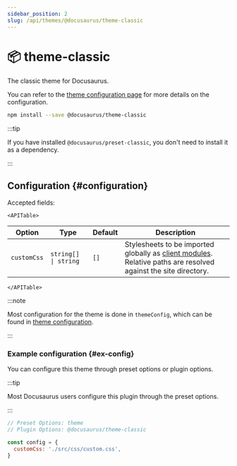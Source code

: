 ```yaml
---
sidebar_position: 2
slug: /api/themes/@docusaurus/theme-classic
---
```


# 📦 theme-classic


The classic theme for Docusaurus.

You can refer to the [theme configuration page](theme-configuration.mdx) for more details on the configuration.

```bash npm2yarn
npm install --save @docusaurus/theme-classic
```

:::tip

If you have installed `@docusaurus/preset-classic`, you don't need to install it as a dependency.

:::

## Configuration {#configuration}

Accepted fields:

```mdx-code-block
<APITable>
```

| Option      | Type                            | Default | Description                                                                                                                                                |
| ----------- | ------------------------------- | ------- | ---------------------------------------------------------------------------------------------------------------------------------------------------------- |
| `customCss` | <code>string[] \| string</code> | `[]`    | Stylesheets to be imported globally as [client modules](../../advanced/client.mdx#client-modules). Relative paths are resolved against the site directory. |

```mdx-code-block
</APITable>
```

:::note

Most configuration for the theme is done in `themeConfig`, which can be found in [theme configuration](./theme-configuration.mdx).

:::

### Example configuration {#ex-config}

You can configure this theme through preset options or plugin options.

:::tip

Most Docusaurus users configure this plugin through the preset options.

:::

```js config-tabs
// Preset Options: theme
// Plugin Options: @docusaurus/theme-classic

const config = {
  customCss: './src/css/custom.css',
}
```
